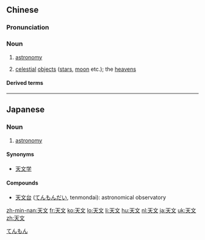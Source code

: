 ==Chinese==
{{zh-forms}}

===Pronunciation===
{{zh-pron
|m=tiānwén
|c=tin1 man4
|h=pfs=thiên-vùn
|ma=Zh-tianwén.ogg
|md=tiĕng-ùng
|mn=thian-bûn
|w=1thi ven
|cat=n
}}

===Noun===
{{zh-noun}}

# [[astronomy]]
# {{lb|zh|literary}} [[celestial]] [[objects]] ([[star]]s, [[moon]] etc.); the [[heavens]]

====Derived terms====
{{zh-der|天文學/天文学}}

{{zh-cat|Intermediate}}

----

==Japanese==
{{ja-kanjitab|てん|もん|yomi=o}}

===Noun===
{{ja-noun|てんもん}}

# {{lb|ja|colloquial|sort=てんもん}} [[astronomy]]

====Synonyms====
* [[天文学]]

====Compounds====
* [[天文台]] ([[てんもんだい]], tenmondai): astronomical observatory

[[Category:ja:Astronomy|てんもん]]

[[zh-min-nan:天文]]
[[fr:天文]]
[[ko:天文]]
[[lo:天文]]
[[li:天文]]
[[hu:天文]]
[[nl:天文]]
[[ja:天文]]
[[uk:天文]]
[[zh:天文]]